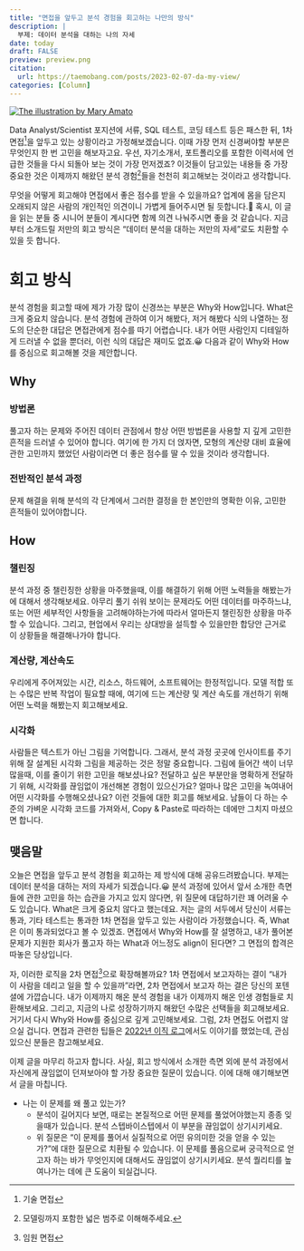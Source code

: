 ```yaml
---
title: "면접을 앞두고 분석 경험을 회고하는 나만의 방식"
description: |
  부제: 데이터 분석을 대하는 나의 자세 
date: today
draft: FALSE
preview: preview.png
citation:
  url: https://taemobang.com/posts/2023-02-07-da-my-view/
categories: [Column]
---
```


[![The illustration by Mary Amato](preview.png){fig-align="center"}](https://notioly.com)

Data Analyst/Scientist 포지션에 서류, SQL 테스트, 코딩 테스트 등은 패스한 뒤, 1차 면접[^1]을 앞두고 있는 상황이라고 가정해보겠습니다. 이때 가장 먼저 신경써야할 부분은 무엇인지 한 번 고민을 해보자고요. 우선, 자기소개서, 포트폴리오를 포함한 이력서에 언급한 것들을 다시 되돌아 보는 것이 가장 먼저겠죠? 이것들이 담고있는 내용들 중 가장 중요한 것은 이제까지 해왔던 분석 경험[^2]들을 천천히 회고해보는 것이라고 생각합니다.

[^1]: 기술 면접

[^2]: 모델링까지 포함한 넓은 범주로 이해해주세요.

무엇을 어떻게 회고해야 면접에서 좋은 점수를 받을 수 있을까요? 업계에 몸을 담은지 오래되지 않은 사람의 개인적인 의견이니 가볍게 들어주시면 될 듯합니다.🤗 혹시, 이 글을 읽는 분들 중 시니어 분들이 계시다면 함께 의견 나눠주시면 좋을 것 같습니다. 지금부터 소개드릴 저만의 회고 방식은 "데이터 분석을 대하는 저만의 자세"로도 치환할 수 있을 듯 합니다.

# 회고 방식

분석 경험을 회고할 때에 제가 가장 많이 신경쓰는 부분은 Why와 How입니다. What은 크게 중요치 않습니다. 분석 경험에 관하여 이거 해봤다, 저거 해봤다 식의 나열하는 정도의 단순한 대답은 면접관에게 점수를 따기 어렵습니다. 내가 어떤 사람인지 디테일하게 드러낼 수 없을 뿐더러, 이런 식의 대답은 재미도 없죠.😀 다음과 같이 Why와 How를 중심으로 회고해볼 것을 제안합니다.

## Why

### 방법론

풀고자 하는 문제와 주어진 데이터 관점에서 항상 어떤 방법론을 사용할 지 깊게 고민한 흔적을 드러낼 수 있어야 합니다. 여기에 한 가지 더 얹자면, 모형의 계산량 대비 효율에 관한 고민까지 했었던 사람이라면 더 좋은 점수를 딸 수 있을 것이라 생각합니다.

### 전반적인 분석 과정

문제 해결을 위해 분석의 각 단계에서 그러한 결정을 한 본인만의 명확한 이유, 고민한 흔적들이 있어야합니다.

## How

### 챌린징

분석 과정 중 챌린징한 상황을 마주했을때, 이를 해결하기 위해 어떤 노력들을 해봤는가에 대해서 생각해보세요. 아무리 풀기 쉬워 보이는 문제라도 어떤 데이터를 마주하느냐, 또는 어떤 세부적인 사항들을 고려해야하는가에 따라서 얼마든지 챌린징한 상황을 마주할 수 있습니다. 그리고, 현업에서 우리는 상대방을 설득할 수 있을만한 합당안 근거로 이 상황들을 해결해나가야 합니다.

### 계산량, 계산속도

우리에게 주어져있는 시간, 리소스, 하드웨어, 소프트웨어는 한정적입니다. 모델 적합 또는 수많은 반복 작업이 필요할 때에, 여기에 드는 계산량 및 계산 속도를 개선하기 위해 어떤 노력을 해봤는지 회고해보세요.

### 시각화

사람들은 텍스트가 아닌 그림을 기억합니다. 그래서, 분석 과정 곳곳에 인사이트를 주기 위해 잘 설계된 시각화 그림을 제공하는 것은 정말 중요합니다. 그림에 들어간 색이 너무 많을때, 이를 줄이기 위한 고민을 해보셨나요? 전달하고 싶은 부분만을 명확하게 전달하기 위해, 시각화를 끊임없이 개선해본 경험이 있으신가요? 얼마나 많은 고민을 녹여내어 어떤 시각화를 수행해오셨나요? 이런 것들에 대한 회고를 해보세요. 남들이 다 하는 수준의 가벼운 시각화 코드를 가져와서, Copy & Paste로 따라하는 데에만 그치지 마셨으면 합니다.

## 맺음말

오늘은 면접을 앞두고 분석 경험을 회고하는 제 방식에 대해 공유드려봤습니다. 부제는 데이터 분석을 대하는 저의 자세가 되겠습니다.😀 분석 과정에 있어서 앞서 소개한 측면들에 관한 고민을 하는 습관을 가지고 있지 않다면, 위 질문에 대답하기란 꽤 어려울 수도 있습니다. What은 크게 중요치 않다고 했는데요. 저는 글의 서두에서 당신이 서류는 통과, 기타 테스트는 통과한 1차 면접을 앞두고 있는 사람이라 가정했습니다. 즉, What은 이미 통과되었다고 볼 수 있겠죠. 면접에서 Why와 How를 잘 설명하고, 내가 풀어본 문제가 지원한 회사가 풀고자 하는 What과 어느정도 align이 된다면? 그 면접의 합격은 따놓은 당상입니다.

자, 이러한 로직을 2차 면접[^3]으로 확장해볼까요? 1차 면접에서 보고자하는 결이 "내가 이 사람을 데리고 일을 할 수 있을까"라면, 2차 면접에서 보고자 하는 결은 당신의 포텐셜에 가깝습니다. 내가 이제까지 해온 분석 경험을 내가 이제까지 해온 인생 경험들로 치환해보세요. 그리고, 지금의 나로 성장하기까지 해왔던 수많은 선택들을 회고해보세요. 거기서 다시 Why와 How를 중심으로 깊게 고민해보세요. 그럼, 2차 면접도 어렵지 않으실 겁니다. 면접과 관련한 팁들은 [2022년 이직 로그](https://www.taemobang.com/posts/2023-01-01-move-to-another-company/)에서도 이야기를 했었는데, 관심있으신 분들은 참고해보세요.

[^3]: 임원 면접

이제 글을 마무리 하고자 합니다. 사실, 회고 방식에서 소개한 측면 외에 분석 과정에서 자신에게 끊임없이 던져보아야 할 가장 중요한 질문이 있습니다. 이에 대해 얘기해보면서 글을 마칩니다.

-   나는 이 문제를 왜 풀고 있는가?
    -   분석이 길어지다 보면, 때로는 본질적으로 어떤 문제를 풀었어야했는지 종종 잊을때가 있습니다. 분석 스텝바이스텝에서 이 부분을 끊임없이 상기시키세요.
    -   위 질문은 "이 문제를 풀어서 실질적으로 어떤 유의미한 것을 얻을 수 있는가?"에 대한 질문으로 치환될 수 있습니다. 이 문제를 풀음으로써 궁극적으로 얻고자 하는 바가 무엇인지에 대해서도 끊임없이 상기시키세요. 분석 퀄리티를 높여나가는 데에 큰 도움이 되실겁니다.

